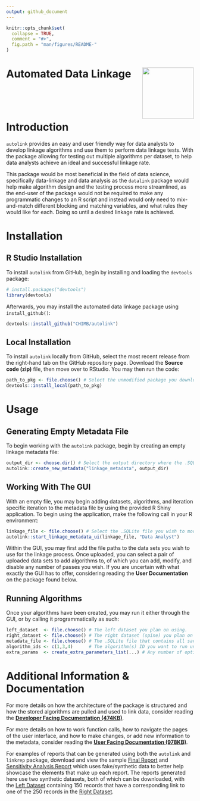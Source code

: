 ```yaml
---
output: github_document
---
```


<!-- README.md is generated from README.Rmd. Please edit that file --> 

```r
knitr::opts_chunk$set(
  collapse = TRUE,
  comment = "#>",
  fig.path = "man/figures/README-"
)
```


# Automated Data Linkage <img src="man/figures/chimb_logo.jpg" align="right" height="138" />

<br><br><br>

# Introduction

`autolink` provides an easy and user friendly way for data analysts to develop linkage algorithms and use them to perform data linkage tests. With the
package allowing for testing out multiple algorithms per dataset, to help data analysts achieve an ideal and successful linkage rate.

This package would be most beneficial in the field of data science, specifically data-linkage and data analysis as the `datalink` package would help make algorithm design and the testing process more streamlined, as the end-user of the package would not be required to make any programmatic changes to an R script and instead would only need to mix-and-match different blocking and matching variables, and what rules they would like for each. Doing so until a desired linkage rate is achieved.

# Installation

## R Studio Installation

To install `autolink` from GitHub, begin by installing and loading the `devtools` package:
```r
# install.packages("devtools")
library(devtools)
```

Afterwards, you may install the automated data linkage package using `install_github()`:
```r
devtools::install_github("CHIMB/autolink")
```

## Local Installation

To install `autolink` locally from GitHub, select the most recent release from the right-hand tab on the GitHub repository page. Download the <b>Source code (zip)</b> file, then move over to RStudio. You may then run the code:
```r
path_to_pkg <- file.choose() # Select the unmodified package you downloaded from GitHub.
devtools::install_local(path_to_pkg)
```

# Usage

## Generating Empty Metadata File
To begin working with the `autolink` package, begin by creating an empty linkage metadata file:
```r
output_dir <- choose.dir() # Select the output directory where the .SQLite file should go.
autolink::create_new_metadata("linkage_metadata", output_dir)
```
    
## Working With The GUI
With an empty file, you may begin adding datasets, algorithms, and iteration specific iteration to the metadata file by using the provided R Shiny application. To begin using the application, make the following call in your R environment:
```r
linkage_file <- file.choose() # Select the .SQLite file you wish to modify.
autolink::start_linkage_metadata_ui(linkage_file, "Data Analyst")
```
Within the GUI, you may first add the file paths to the data sets you wish to use for the linkage process. Once uploaded, you can select a pair of uploaded data sets to add algorithms to, of which you can add, modify, and disable any number of passes you wish. If you are uncertain with what exactly the GUI has to offer, considering reading the **User Documentation** on the package found below.

## Running Algorithms
Once your algorithms have been created, you may run it either through the GUI, or by calling it programmatically as such:
```r
left_dataset  <- file.choose() # The left dataset you plan on using.
right_dataset <- file.choose() # The right dataset (spine) you plan on using.
metadata_file <- file.choose() # The .SQLite file that contains all saved information.
algorithm_ids <- c(1,3,4)      # The algorithm(s) ID you want to run under the dataset pair.
extra_params  <- create_extra_parameters_list(...) # Any number of optional/extra parameters you may want (export options & data).
```
    
# Additional Information & Documentation

For more details on how the architecture of the package is structured and how the stored algorithms are pulled and used to link data, consider reading the [<b>Developer Facing Documentation (474KB)</b>](https://github.com/CHIMB/autolink/blob/main/docs/DEVELOPER_DOCUMENTATION_AUTOMATED_LINKAGE.pdf).

For more details on how to work function calls, how to navigate the pages of the user interface, and how to make changes, or add new information to the metadata, consider reading the [<b>User Facing Documentation (978KB)</b>](https://github.com/CHIMB/autolink/blob/main/docs/USER_DOCUMENTATION_AUTOMATED_LINKAGE.pdf).

For examples of reports that can be generated using both the `autolink` and `linkrep` package, download and view the sample [Final Report](https://github.com/CHIMB/autolink/raw/main/docs/Sample Final Report.pdf) and [Sensitivity Analysis Report](https://github.com/CHIMB/autolink/raw/main/docs/Sample Sensitivity Analysis Report.pdf) which uses fake/synthetic data to better help showcase the elements that make up each report. The reports generated here use two synthetic datasets, both of which can be downloaded, with the [Left Dataset](https://github.com/CHIMB/autolink/blob/main/data/syndataA_final.csv) containing 150 records that have a corresponding link to one of the 250 records in the [Right Dataset](https://github.com/CHIMB/autolink/blob/main/data/syndataB_final.csv).
